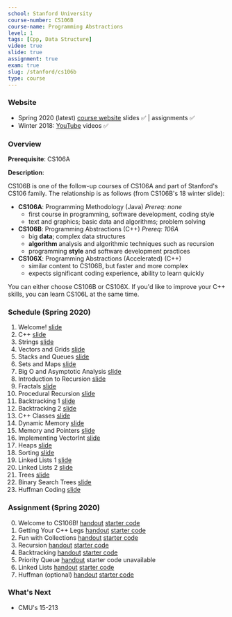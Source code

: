 ```yaml
---
school: Stanford University
course-number: CS106B
course-name: Programming Abstractions
level: 1
tags: [Cpp, Data Structure]
video: true
slide: true
assignment: true
exam: true
slug: /stanford/cs106b
type: course
---
```



### Website

- Spring 2020 (latest) <a href='http://web.stanford.edu/class/cs106b/' target="_blank">course website</a> slides ✅ | assignments ✅
- Winter 2018: <a href='https://www.youtube.com/playlist?list=PLoCMsyE1cvdWiqgyzwAz_uGLSHsuYZlMX' target="_blank">YouTube</a> videos ✅

<!---
2020 winter: https://web.stanford.edu/class/archive/cs/cs106b/cs106b.1204/
-->

### Overview

**Prerequisite**: <Link to="/stanford/cs106a">CS106A</Link>

**Description**:

CS106B is one of the follow-up courses of CS106A and part of Stanford's CS106 family. The relationship is as follows (from CS106B's 18 winter slide):

- **CS106A**: Programming Methodology (Java) _Prereq: none_
  - first course in programming, software development, coding style
  - text and graphics; basic data and algorithms; problem solving
- **CS106B**: Programming Abstractions (C++) _Prereq: 106A_
  - big **data**; complex data structures
  - **algorithm** analysis and algorithmic techniques such as recursion
  - programming **style** and software development practices
- **CS106X**: Programming Abstractions (Accelerated) (C++)
  - similar content to CS106B, but faster and more complex
  - expects significant coding experience, ability to learn quickly

You can either choose CS106B or CS106X. If you'd like to improve your C++ skills, you can learn <Link to="/stanford/cs106l">CS106L</Link> at the same time.

### Schedule (Spring 2020)

1. Welcome! <a href='http://web.stanford.edu/class/cs106b/lectures/welcome/' class="material" target="_blank">slide</a>
2. C++ <a href='http://web.stanford.edu/class/cs106b/lectures/c++/' class="material" target="_blank">slide</a>
3. Strings <a href='http://web.stanford.edu/class/cs106b/lectures/strings/' class="material" target="_blank">slide</a>
4. Vectors and Grids <a href='http://web.stanford.edu/class/cs106b/lectures/vectors-grids/' class="material" target="_blank">slide</a>
5. Stacks and Queues <a href='http://web.stanford.edu/class/cs106b/lectures/stacks-queues/' class="material" target="_blank">slide</a>
6. Sets and Maps <a href='http://web.stanford.edu/class/cs106b/lectures/sets-maps/' class="material" target="_blank">slide</a>
7. Big O and Asymptotic Analysis <a href='http://web.stanford.edu/class/cs106b/lectures/big-o/' class="material" target="_blank">slide</a>
8. Introduction to Recursion <a href='http://web.stanford.edu/class/cs106b/lectures/intro-to-recursion/' class="material" target="_blank">slide</a>
9. Fractals <a href='http://web.stanford.edu/class/cs106b/lectures/fractals/' class="material" target="_blank">slide</a>
10. Procedural Recursion <a href='http://web.stanford.edu/class/cs106b/lectures/procedural-recursion/' class="material" target="_blank">slide</a>
11. Backtracking 1 <a href='http://web.stanford.edu/class/cs106b/lectures/backtracking1/' class="material" target="_blank">slide</a>
12. Backtracking 2 <a href='http://web.stanford.edu/class/cs106b/lectures/backtracking2/' class="material" target="_blank">slide</a>
13. C++ Classes <a href='http://web.stanford.edu/class/cs106b/lectures/c++-classes/' class="material" target="_blank">slide</a>
14. Dynamic Memory <a href='http://web.stanford.edu/class/cs106b/lectures/dynamic-memory/' class="material" target="_blank">slide</a>
15. Memory and Pointers <a href='http://web.stanford.edu/class/cs106b/lectures/pointers/' class="material" target="_blank">slide</a>
16. Implementing VectorInt <a href='http://web.stanford.edu/class/cs106b/lectures/implementing-vector/' class="material" target="_blank">slide</a>
17. Heaps <a href='http://web.stanford.edu/class/cs106b/lectures/heaps/' class="material" target="_blank">slide</a>
18. Sorting <a href='http://web.stanford.edu/class/cs106b/lectures/sorting/' class="material" target="_blank">slide</a>
19. Linked Lists 1 <a href='http://web.stanford.edu/class/cs106b/lectures/linked-lists1/' class="material" target="_blank">slide</a>
20. Linked Lists 2 <a href='http://web.stanford.edu/class/cs106b/lectures/linked-lists2/' class="material" target="_blank">slide</a>
21. Trees <a href='http://web.stanford.edu/class/cs106b/lectures/trees/' class="material" target="_blank">slide</a>
22. Binary Search Trees <a href='http://web.stanford.edu/class/cs106b/lectures/binary-search-trees/' class="material" target="_blank">slide</a>
23. Huffman Coding <a href='http://web.stanford.edu/class/cs106b/lectures/huffman-coding/' class="material" target="_blank">slide</a>

### Assignment (Spring 2020)

0. Welcome to CS106B! <a href="http://web.stanford.edu/class/cs106b/assignments/assign0/" class="material" target="_blank">
   handout</a> <a href="http://web.stanford.edu/class/cs106b/assignments/assign0/starter.zip" class="material" target="_blank">
   starter code
   </a>
1. Getting Your C++ Legs <a href="http://web.stanford.edu/class/cs106b/assignments/assign1/" class="material" target="_blank">
   handout</a> <a href="http://web.stanford.edu/class/cs106b/assignments/assign1/starter.zip" class="material" target="_blank">
   starter code
   </a>
2. Fun with Collections <a href="http://web.stanford.edu/class/cs106b/assignments/assign2/" class="material" target="_blank">
   handout</a> <a href="http://web.stanford.edu/class/cs106b/assignments/assign2/starter.zip" class="material" target="_blank">
   starter code
   </a>
3. Recursion <a href="http://web.stanford.edu/class/cs106b/assignments/assign3/" class="material" target="_blank">
   handout</a> <a href="http://web.stanford.edu/class/cs106b/assignments/assign3/starter.zip" class="material" target="_blank">
   starter code
   </a>
4. Backtracking <a href="http://web.stanford.edu/class/cs106b/assignments/assign4/" class="material" target="_blank">
   handout</a> <a href="http://web.stanford.edu/class/cs106b/assignments/assign4/starter.zip" class="material" target="_blank">
   starter code
   </a>
5. Priority Queue <a href="http://web.stanford.edu/class/cs106b/assignments/assign5/" class="material" target="_blank">
   handout</a> starter code unavailable
6. Linked Lists <a href="http://web.stanford.edu/class/cs106b/assignments/assign6/" class="material" target="_blank">
   handout</a> <a href="http://web.stanford.edu/class/cs106b/assignments/assign6/starter.zip" class="material" target="_blank">
   starter code
   </a>
7. Huffman (optional) <a href="http://web.stanford.edu/class/cs106b/assignments/assign7/" class="material" target="_blank">
   handout</a> <a href="http://web.stanford.edu/class/cs106b/assignments/assign7/starter.zip" class="material" target="_blank">
   starter code
   </a>

### What's Next

- <Link to="/cmu/15213">CMU's 15-213</Link>
